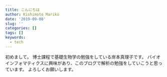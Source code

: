 ```yaml
---
title: こんにちは
author: Kishimoto Mariko
date: '2019-09-08'
slug: ''
categories: []
tags: []
keywords:
  - tech
---
```


<!--more-->

初めまして。
博士課程で基礎生物学の勉強をしている岸本真理子です。
バイオインフォマティクスに興味があり、このブログで解析の勉強をしていこうと思っています。
よろしくお願いします。
